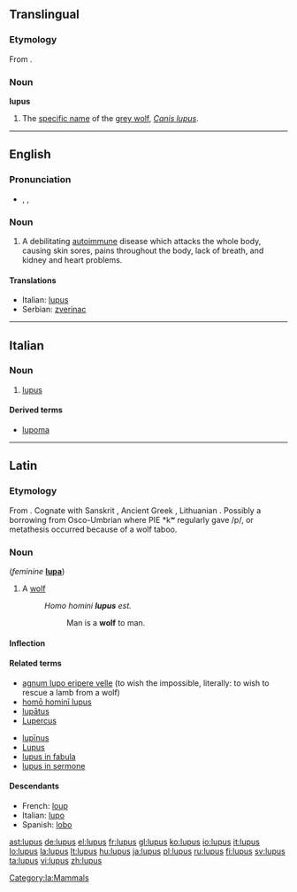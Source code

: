 {{wikipedia}}
{{also|Lupus}}
==Translingual==

===Etymology===
From {{etyl|la}} {{term|lupus||wolf|lang=la}}.

===Noun===
'''lupus'''

# The [[specific name]] of the [[grey wolf]], ''[[Canis lupus]]''.

----

==English==

===Pronunciation===
* {{enPR|lo͝o'pəs}}, {{IPA|/ˈluːpəs/}}, {{SAMPA|/"lu:p@s/}}
*: {{rhymes|uːpəs}}

===Noun===
{{en-noun|-}}

# {{disease}} A debilitating [[autoimmune]] disease which attacks the whole body, causing skin sores, pains throughout the body, lack of breath, and kidney and heart problems.

====Translations====
* Italian: [[lupus#Italian|lupus]] {{m}}
* Serbian: [[zverinac]] {{m}}

----

==Italian==

===Noun===
{{infl|it|noun|g=m}} {{inv}}

# {{disease|lang=it}} [[#English|lupus]]

====Derived terms====
* [[lupoma]]

----

==Latin==

===Etymology===
From {{proto|Indo-European|wĺ̥kʷos|wolf|lang=la}}. Cognate with Sanskrit {{term|sc=Deva|वृक|tr=vṛ́ka|lang=sa}}, Ancient Greek {{term|λύκος|sc=Grek|lang=grc|tr=lukos}}, Lithuanian {{term|vilkas|lang=lt}}. Possibly a borrowing from Osco-Umbrian where PIE *kʷ regularly gave /p/, or metathesis occurred because of a wolf taboo.

===Noun===
{{la-noun|lupus|lupi|lupī|m|second}} (''feminine'' '''[[lupa]]''')

# A [[wolf]]
#: ''Homo homini '''lupus''' est.''
#:: Man is a '''wolf''' to man.

====Inflection====
{{la-decl-2nd|lup}}

====Related terms====
{{top2}}
* [[agnum lupo eripere velle]] (to wish the impossible, literally: to wish to rescue a lamb from a wolf)
* [[homo homini lupus|homō hominī lupus]]
* [[lupatus|lupātus]]
* [[Lupercus]]
{{mid2}}
* [[lupinus|lupīnus]]
* [[Lupus]]
* [[lupus in fabula]]
* [[lupus in sermone]]
{{bottom}}

====Descendants====
* French: [[loup]]
* Italian: [[lupo]]
* Spanish: [[lobo]]

[[Category:la:Mammals]]

[[ast:lupus]]
[[de:lupus]]
[[el:lupus]]
[[fr:lupus]]
[[gl:lupus]]
[[ko:lupus]]
[[io:lupus]]
[[it:lupus]]
[[lo:lupus]]
[[la:lupus]]
[[lt:lupus]]
[[hu:lupus]]
[[ja:lupus]]
[[pl:lupus]]
[[ru:lupus]]
[[fi:lupus]]
[[sv:lupus]]
[[ta:lupus]]
[[vi:lupus]]
[[zh:lupus]]